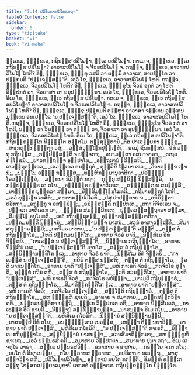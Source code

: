 ```yaml
---
title: "7.14 ປລິໂພຘາປລິໂພຘກຖາ"
tableOfContents: false
sidebar:
  order: 6
type: "tipitaka"
basket: "vi"
book: "vi-maha"
---
```



<DynamicBreadcrumb />

<Division number="325" book="vi-maha">

<Paragraph number="1524" book="vi-maha">
ທ຺ເວເມ, ຠິກ຺ຂເວ, ກຖິນສ຺ສ ປລິໂພຘາ, ທ຺ເວ ອປລິໂພຘາ. ກຕເມ ຈ, ຠິກ຺ຂເວ, ທ຺ເວ ກຖິນສ຺ສ ປລິໂພຘາ? ອາວາສປລິໂພໂຘ ຈ ຈີວຣປລິໂພໂຘ ຈ. ກຖຎ຺ຈ, ຠິກ຺ຂເວ, ອາວາສປລິໂພໂຘ ໂຫຕິ? ອິຘ, ຠິກ຺ຂເວ, ຠິກ຺ຂຸ ວສຕິ ວາ ຕສ຺ມິໍ ອາວາເສ, ສາເປກ຺ໂຂ ວາ ປກ຺ກມຕິ “ປຈ຺ເຈສ຺ສນ຺”ຕິ. ເອວໍ ໂຂ, ຠິກ຺ຂເວ, ອາວາສປລິໂພໂຘ ໂຫຕິ. ກຖຎ຺ຈ, ຠິກ຺ຂເວ, ຈີວຣປລິໂພໂຘ ໂຫຕິ? ອິຘ, ຠິກ຺ຂເວ, ຠິກ຺ຂຸໂນ ຈີວຣໍ ອກຕໍ ວາ ໂຫຕິ ວິປ຺ປກຕໍ ວາ, ຈີວຣາສາ ວາ ອນຸປຈ຺ຉິນ຺ນາ. ເອວໍ ໂຂ, ຠິກ຺ຂເວ, ຈີວຣປລິໂພໂຘ ໂຫຕິ. ອິເມ ໂຂ, ຠິກ຺ຂເວ, ທ຺ເວ ກຖິນສ຺ສ ປລິໂພຘາ.
</Paragraph>

<Paragraph number="1525" book="vi-maha">
ກຕເມ ຈ, ຠິກ຺ຂເວ, ທ຺ເວ ກຖິນສ຺ສ ອປລິໂພຘາ? ອາວາສອປລິໂພໂຘ ຈ ຈີວຣອປລິໂພໂຘ ຈ. ກຖຎ຺ຈ, ຠິກ຺ຂເວ, ອາວາສອປລິໂພໂຘ ໂຫຕິ? ອິຘ, ຠິກ຺ຂເວ, ຠິກ຺ຂຸ ປກ຺ກມຕິ ຕມ຺ຫາ ອາວາສາ ຈຕ຺ເຕນ ວນ຺ເຕນ ມຸຕ຺ເຕນ ອນເປກ຺ໂຂ “ນ ປຈ຺ເຈສ຺ສນ຺”ຕິ. ເອວໍ ໂຂ, ຠິກ຺ຂເວ, ອາວາສອປລິໂພໂຘ ໂຫຕິ. ກຖຎ຺ຈ, ຠິກ຺ຂເວ, ຈີວຣອປລິໂພໂຘ ໂຫຕິ? ອິຘ, ຠິກ຺ຂເວ, ຠິກ຺ຂຸໂນ ຈີວຣໍ ກຕໍ ວາ ໂຫຕິ, ນຏ຺ຐໍ ວາ ວິນຏ຺ຐໍ ວາ ທຑ຺ຒໍ ວາ, ຈີວຣາສາ ວາ ອຸປຈ຺ຉິນ຺ນາ. ເອວໍ ໂຂ, ຠິກ຺ຂເວ, ຈີວຣອປລິໂພໂຘ ໂຫຕິ. ອິເມ ໂຂ, ຠິກ຺ຂເວ, ທ຺ເວ ກຖິນສ຺ສ ອປລິໂພຘາ”ຕິ.

</Paragraph>
</Division>

<Paragraph number="1526" type="center" book="vi-maha">
ກຖິນກ຺ຂນ຺ຘໂກ ນິຏ຺ຐິໂຕ ສຕ຺ຕໂມ.



</Paragraph>

<Paragraph number="1527" type="center" book="vi-maha">
ຕສ຺ສຸທ຺ທານໍ


</Paragraph>

<Paragraph number="1528" type="verses" book="vi-maha">
_ຕິໍສ ປາເວຍ຺ຍກາ ຠິກ຺ຂູ,_  
_ສາເກຕຸກ຺ກຓ຺ຐິຕາ ວສຸໍ;_  
_ວສ຺ສໍວຸຏ຺ໂຐກປຸຓ຺ເຓຫິ,_  
_ອຄມຸໍ ຊິນທສ຺ສນໍ._  

</Paragraph>

<Paragraph number="1529" type="verses" book="vi-maha">
ອິທໍ ວຕ຺ຖຸ ກຖິນສ຺ສ,_  
_ກປ຺ປິສ຺ສນ຺ຕິ ຈ ປຎ຺ຈກາ;_  
_ອນາມນ຺ຕາ ອສມາຈາຣາ,_  
_ຕເຖວ ຄຓໂຠຊນໍ._  

</Paragraph>

<Paragraph number="1530" type="verses" book="vi-maha">
_ຍາວທຕ຺ຖຎ຺ຈ ອຸປ຺ປາໂທ,_  
_ອຕ຺ຖຕານໍ ຠວິສ຺ສຕິ;_  
_ຎຕ຺ຕິ ເອວຕ຺ຖຕຎ຺ເຈວ,_  
_ເອວຎ຺ເຈວ ອນຕ຺ຖຕໍ._  

</Paragraph>

<Paragraph number="1531" type="verses" book="vi-maha">
ອຸລ຺ລິຂິ ໂຘວນາ ເຈວ,_  
_ວິຈາຣຓຎ຺ຈ ເຉທນໍ;_  
_ພນ຺ຘໂນ ວຏ຺ຏິ ກຓ຺ຑຸສ,_  
_ທຬ຺ຫີກມ຺ມານຸວາຕິກາ._  

</Paragraph>

<Paragraph number="1532" type="verses" book="vi-maha">
_ປຣິຠຓ຺ຑໍ ໂອວທ຺ເຘຍ຺ຍໍ,_  
_ມທ຺ທນາ ນິມິຕ຺ຕໍ ກຖາ;_  
_ກຸກ຺ກຸ ສນ຺ນິຘິ ນິສ຺ສຄ຺ຄິ,_  
_ນ ກປ຺ປຎ຺ຎຕ຺ຣ ເຕ ຕໂຍ._  

</Paragraph>

<Paragraph number="1533" type="verses" book="vi-maha">
_ອຎ຺ຎຕ຺ຣ ປຎ຺ຈາຕິເຣເກ,_  
_ສຎ຺ຉິນ຺ເນນ ສມຓ຺ຑລີ;_  
_ນາຎ຺ຎຕ຺ຣ ປຸຄ຺ຄລາ ສມ຺ມາ,_  
_ນິສ຺ສີມຏ຺ໂຐນຸໂມທຕິ._  

</Paragraph>

<Paragraph number="1534" type="verses" book="vi-maha">
_ກຖິນານຕ຺ຖຕໍ ໂຫຕິ,_  
_ເອວໍ ພຸທ຺ເຘນ ເທສິຕໍ;_  
_ອຫຕາກປ຺ປປິໂລຕິ,_  
_ປໍສຸ ປາປຓິກາຍ ຈ._  

</Paragraph>

<Paragraph number="1535" type="verses" book="vi-maha">
_ອນິມິຕ຺ຕາປຣິກຖາ,_  
_ອກຸກ຺ກຸ ຈ ອສນ຺ນິຘິ;_  
_ອນິສ຺ສຄ຺ຄິ ກປ຺ປກເຕ,_  
_ຕຖາ ຕິຈີວເຣນ ຈ._  

</Paragraph>

<Paragraph number="1536" type="verses" book="vi-maha">
_ປຎ຺ຈເກ ວາຕິເຣເກ ວາ,_  
_ຉິນ຺ເນ ສມຓ຺ຑລີກເຕ;_  
_ປຸຄ຺ຄລສ຺ສຕ຺ຖາຣາ ສມ຺ມາ,_  
_ສີມຏ຺ໂຐ ອນຸໂມທຕິ._  

</Paragraph>

<Paragraph number="1537" type="verses" book="vi-maha">
_ເອວໍ ກຖິນຕ຺ຖຣຓໍ,_  
ອຸພ຺ຠາຣສ຺ສຏ຺ຐມາຕິກາ;_  
_ປກ຺ກມນນ຺ຕິ ນິຏ຺ຐານໍ,_  
_ສນ຺ນິຏ຺ຐານຎ຺ຈ ນາສນໍ._  

</Paragraph>

<Paragraph number="1538" type="verses" book="vi-maha">
_ສວນໍ ອາສາວຈ຺ເຉທິ,_  
_ສີມາ ສຫຸພ຺ຠາຣຏ຺ຐມີ;_  
_ກຕຈີວຣມາທາຍ,_  
_“ນ ປຈ຺ເຈສ຺ສນ຺”ຕິ ຄຈ຺ຉຕິ._  

</Paragraph>

<Paragraph number="1539" type="verses" book="vi-maha">
_ຕສ຺ສ ຕໍ ກຖິນຸທ຺ຘາໂຣ,_  
_ໂຫຕິ ປກ຺ກມນນ຺ຕິໂກ;_  
_ອາທາຍ ຈີວຣໍ ຍາຕິ,_  
_ນິສ຺ສີເມ ອິທໍ ຈິນ຺ຕຍິ._  

</Paragraph>

<Paragraph number="1540" type="verses" book="vi-maha">
_“ກາເຣສ຺ສໍ ນ ປຈ຺ເຈສ຺ສນ຺”ຕິ,_  
_ນິຏ຺ຐາເນ ກຖິນຸທ຺ຘາໂຣ;_  
_ອາທາຍ ນິສ຺ສີມໍ ເນວ,_  
_“ນ ປຈ຺ເຈສ຺ສນ຺”ຕິ ມານໂສ._  

</Paragraph>

<Paragraph number="1541" type="verses" book="vi-maha">
_ຕສ຺ສ ຕໍ ກຖິນຸທ຺ຘາໂຣ,_  
_ສນ຺ນິຏ຺ຐານນ຺ຕິໂກ ຠເວ;_  
_ອາທາຍ ຈີວຣໍ ຍາຕິ,_  
_ນິສ຺ສີເມ ອິທໍ ຈິນ຺ຕຍິ._  

</Paragraph>

<Paragraph number="1542" type="verses" book="vi-maha">
_“ກາເຣສ຺ສໍ ນ ປຈ຺ເຈສ຺ສນ຺”ຕິ,_  
_ກຍິຣໍ ຕສ຺ສ ນສ຺ສຕິ;_  
_ຕສ຺ສ ຕໍ ກຖິນຸທ຺ຘາໂຣ,_  
_ຠວຕິ ນາສນນ຺ຕິໂກ._  

</Paragraph>

<Paragraph number="1543" type="verses" book="vi-maha">
_ອາທາຍ ຍາຕິ “ປຈ຺ເຈສ຺ສໍ”,_  
_ພຫິ ກາເຣຕິ ຈີວຣໍ;_  
_ກຕຈີວໂຣ ສຸຓາຕິ,_  
ອຸພ຺ຠຕໍ ກຖິນໍ ຕຫິໍ._  

</Paragraph>

<Paragraph number="1544" type="verses" book="vi-maha">
_ຕສ຺ສ ຕໍ ກຖິນຸທ຺ຘາໂຣ,_  
_ຠວຕິ ສວນນ຺ຕິໂກ;_  
_ອາທາຍ ຍາຕິ “ປຈ຺ເຈສ຺ສໍ”,_  
_ພຫິ ກາເຣຕິ ຈີວຣໍ._  

</Paragraph>

<Paragraph number="1545" type="verses" book="vi-maha">
_ກຕຈີວໂຣ ພຫິທ຺ຘາ,_  
_ນາເມຕິ ກຖິນຸທ຺ຘາຣໍ;_  
_ຕສ຺ສ ຕໍ ກຖິນຸທ຺ຘາໂຣ,_  
_ສີມາຕິກ຺ກນ຺ຕິໂກ ຠເວ._  

</Paragraph>

<Paragraph number="1546" type="verses" book="vi-maha">
_ອາທາຍ ຍາຕິ “ປຈ຺ເຈສ຺ສໍ”,_  
_ພຫິ ກາເຣຕິ ຈີວຣໍ;_  
_ກຕຈີວໂຣ ປຈ຺ເຈສ຺ສໍ,_  
_ສມ຺ໂຠຕິ ກຖິນຸທ຺ຘາຣໍ._  

</Paragraph>

<Paragraph number="1547" type="verses" book="vi-maha">
_ຕສ຺ສ ຕໍ ກຖິນຸທ຺ຘາໂຣ,_  
_ສຫ ຠິກ຺ຂູຫິ ຊາຍຕິ;_  
_ອາທາຍ ຈ ສມາທາຍ,_  
_ສຕ຺ຕສຕ຺ຕວິຘາ ຄຕິ._  

</Paragraph>

<Paragraph number="1548" type="verses" book="vi-maha">
_ປກ຺ກມນນ຺ຕິກາ ນຕ຺ຖິ,_  
_ຉກ຺ເກ ວິປ຺ປກເຕ ຄຕິ;_  
_ອາທາຍ ນິສ຺ສີມຄຕໍ,_  
_ກາເຣສ຺ສໍ ອິຕິ ຊາຍຕິ._  

</Paragraph>

<Paragraph number="1549" type="verses" book="vi-maha">
_ນິຏ຺ຐານໍ ສນ຺ນິຏ຺ຐານຎ຺ຈ,_  
_ນາສນຎ຺ຈ ອິເມ ຕໂຍ;_  
_ອາທາຍ “ນ ປຈ຺ເຈສ຺ສນ຺”ຕິ,_  
_ພຫິສີເມ ກໂຣມິຕິ._  

</Paragraph>

<Paragraph number="1550" type="verses" book="vi-maha">
_ນິຏ຺ຐານໍ ສນ຺ນິຏ຺ຐານມ຺ປິ,_  
_ນາສນມ຺ປິ ອິທໍ ຕໂຍ;_  
_ອນຘິຏ຺ຐິເຕນ ເນວສ຺ສ,_  
_ເຫຏ຺ຐາ ຕີຓິ ນຍາວິຘິ._  

</Paragraph>

<Paragraph number="1551" type="verses" book="vi-maha">
_ອາທາຍ ຍາຕິ ປຈ຺ເຈສ຺ສໍ,_  
_ພຫິສີເມ ກໂຣມິຕິ;_  
_“ນ ປຈ຺ເຈສ຺ສນ຺”ຕິ ກາເຣຕິ,_  
_ນິຏ຺ຐາເນ ກຖິນຸທ຺ຘາໂຣ._  

</Paragraph>

<Paragraph number="1552" type="verses" book="vi-maha">
_ສນ຺ນິຏ຺ຐານໍ ນາສນຎ຺ຈ,_  
_ສວນສີມາຕິກ຺ກມາ;_  
_ສຫ ຠິກ຺ຂູຫິ ຊາເຍຖ,_  
_ເອວໍ ປນ຺ນຣສໍ ຄຕິ._  

</Paragraph>

<Paragraph number="1553" type="verses" book="vi-maha">
_ສມາທາຍ ວິປ຺ປກຕາ,_  
_ສມາທາຍ ປຸນາ ຕຖາ;_  
ອິເມ ເຕ ຈຕຸໂຣ ວາຣາ,_  
_ສພ຺ເພ ປນ຺ນຣສວິຘິ._  

</Paragraph>

<Paragraph number="1554" type="verses" book="vi-maha">
_ອນາສາຍ ຈ ອາສາຍ,_  
_ກຣຓີໂຍ ຈ ເຕ ຕໂຍ;_  
_ນຍໂຕ ຕໍ ວິຊາເນຍ຺ຍ,_  
_ຕໂຍ ທ຺ວາທສ ທ຺ວາທສ._  

</Paragraph>

<Paragraph number="1555" type="verses" book="vi-maha">
_ອປວິລານາ ນເວຕ຺ຖ,_  
_ຜາສຸ ປຎ຺ຈວິຘາ ຕຫິໍ;_  
_ປລິໂພຘາປລິໂພຘາ,_  
ອຸທ຺ທານໍ ນຍໂຕ ກຕນ຺ຕິ._  

</Paragraph>

<Paragraph number="1556" type="center" book="vi-maha">
ອິມມ຺ຫິ ຂນ຺ຘເກ ວຕ຺ຖູ ໂທຬສກເປຍ຺ຍາລມຸຂານິ ເອກສຕໍ ອຏ຺ຐາຣສ.

</Paragraph>

<Paragraph number="1557" type="center" book="vi-maha">
ກຖິນກ຺ຂນ຺ຘໂກ ນິຏ຺ຐິໂຕ.
</Paragraph>